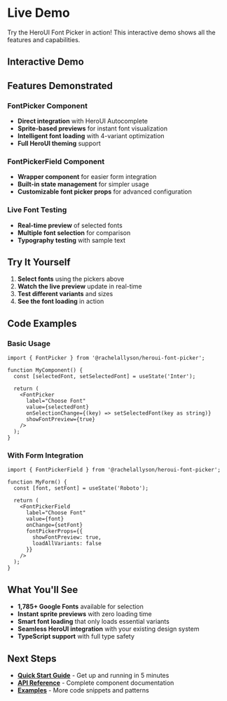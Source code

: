 # Live Demo

Try the HeroUI Font Picker in action! This interactive demo shows all the features and capabilities.

## Interactive Demo

<Demo />

## Features Demonstrated

### FontPicker Component
- **Direct integration** with HeroUI Autocomplete
- **Sprite-based previews** for instant font visualization
- **Intelligent font loading** with 4-variant optimization
- **Full HeroUI theming** support

### FontPickerField Component
- **Wrapper component** for easier form integration
- **Built-in state management** for simpler usage
- **Customizable font picker props** for advanced configuration

### Live Font Testing
- **Real-time preview** of selected fonts
- **Multiple font selection** for comparison
- **Typography testing** with sample text

## Try It Yourself

1. **Select fonts** using the pickers above
2. **Watch the live preview** update in real-time
3. **Test different variants** and sizes
4. **See the font loading** in action

## Code Examples

### Basic Usage

```tsx
import { FontPicker } from '@rachelallyson/heroui-font-picker';

function MyComponent() {
  const [selectedFont, setSelectedFont] = useState('Inter');

  return (
    <FontPicker
      label="Choose Font"
      value={selectedFont}
      onSelectionChange={(key) => setSelectedFont(key as string)}
      showFontPreview={true}
    />
  );
}
```

### With Form Integration

```tsx
import { FontPickerField } from '@rachelallyson/heroui-font-picker';

function MyForm() {
  const [font, setFont] = useState('Roboto');

  return (
    <FontPickerField
      label="Choose Font"
      value={font}
      onChange={setFont}
      fontPickerProps={{
        showFontPreview: true,
        loadAllVariants: false
      }}
    />
  );
}
```

## What You'll See

- **1,785+ Google Fonts** available for selection
- **Instant sprite previews** with zero loading time
- **Smart font loading** that only loads essential variants
- **Seamless HeroUI integration** with your existing design system
- **TypeScript support** with full type safety

## Next Steps

- [**Quick Start Guide**](./guides/quickstart.mdx) - Get up and running in 5 minutes
- [**API Reference**](./reference/api.mdx) - Complete component documentation
- [**Examples**](./recipes/examples.mdx) - More code snippets and patterns
